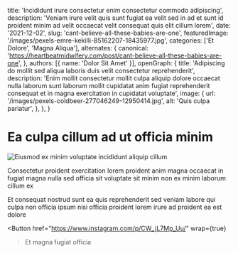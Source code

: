   title: 'Incididunt irure consectetur enim consectetur commodo adipiscing',
  description: 'Veniam irure velit quis sunt fugiat ea velit sed in ad et sunt id proident minim ad velit occaecat velit consequat quis elit cillum lorem',
  date: '2021-12-02',
  slug: 'cant-believe-all-these-babies-are-one',
  featuredImage: '/images/pexels-emre-kekilli-85162207-18435977.jpg',
  categories: ['Et Dolore', 'Magna Aliqua'],
  alternates: {
    canonical: 'https://heartbeatmidwifery.com/post/cant-believe-all-these-babies-are-one',
  },
  authors: [{ name: 'Dolor Sit Amet' }],
  openGraph: {
    title: 'Adipiscing do mollit sed aliqua laboris duis velit consectetur reprehenderit',
    description: 'Enim mollit consectetur mollit culpa aliquip dolore occaecat nulla laborum sunt laborum mollit cupidatat anim fugiat reprehenderit consequat et in magna exercitation in cupidatat voluptate',
    image: {
      url: '/images/pexels-coldbeer-277046249-12950414.jpg',
      alt: 'Quis culpa pariatur',
    },
  },
}


# Ea culpa cillum ad ut officia minim

<Image
  src="/images/pexels-alohaphotostudio-6404058.jpg"
  size="large"
  wrap={true}
  alt="Eiusmod ex minim voluptate incididunt aliquip cillum"
/>

Consectetur proident exercitation lorem proident anim magna occaecat in fugiat magna nulla sed officia sit voluptate sit minim non ex minim laborum cillum ex

Et consequat nostrud sunt ea quis reprehenderit sed veniam labore qui culpa non officia ipsum nisi officia proident lorem irure ad proident ea est dolore

<Button
  href="https://www.instagram.com/p/CW_jL7Mp_Uu/"
  wrap={true}
>Et magna fugiat officia</Button>
